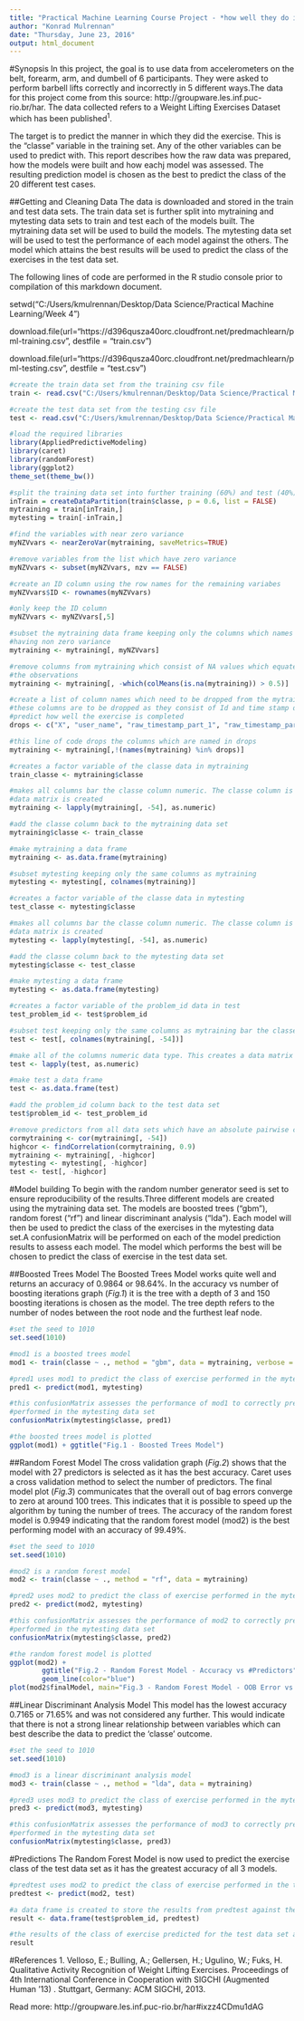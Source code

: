 ---
title: "Practical Machine Learning Course Project - *how well they do it*"
author: "Konrad Mulrennan"
date: "Thursday, June 23, 2016"
output: html_document
---

#Synopsis
In this project, the goal is to use data from accelerometers on the belt, forearm, arm, and dumbell of 6 participants. They were asked to perform barbell lifts correctly and incorrectly in 5 different ways.The data for this project come from this source: http://groupware.les.inf.puc-rio.br/har. The data collected refers to a Weight Lifting Exercises Dataset which has been published^1^.

The target is to predict the manner in which they did the exercise. This is the "classe" variable in the training set. Any of the other variables can be used to predict with. This report describes how the raw data was prepared, how the models were built and how eachj model was assessed. The resulting prediction model is chosen as the best to predict the class of the 20 different test cases.


##Getting and Cleaning Data
The data is downloaded and stored in the train and test data sets. The train data set is further split into mytraining and mytesting data sets to train and test each of the models built. The mytraining data set will be used to build the models. The mytesting data set will be used to test the performance of each model against the others. The model which attains the best results will be used to predict the class of the exercises in the test data set. 

The following lines of code are performed in the R studio console prior to compilation of this markdown document.


setwd("C:/Users/kmulrennan/Desktop/Data Science/Practical Machine Learning/Week 4")

download.file(url="https://d396qusza40orc.cloudfront.net/predmachlearn/pml-training.csv", 
        destfile = "train.csv")

download.file(url="https://d396qusza40orc.cloudfront.net/predmachlearn/pml-testing.csv", 
        destfile = "test.csv")
        
        
```{r, warning=FALSE, message=FALSE}
#create the train data set from the training csv file
train <- read.csv("C:/Users/kmulrennan/Desktop/Data Science/Practical Machine Learning/Week 4/train.csv")

#create the test data set from the testing csv file
test <- read.csv("C:/Users/kmulrennan/Desktop/Data Science/Practical Machine Learning/Week 4/test.csv")

#load the required libraries
library(AppliedPredictiveModeling)
library(caret)
library(randomForest)
library(ggplot2)
theme_set(theme_bw())

#split the training data set into further training (60%) and test (40%) sets 
inTrain = createDataPartition(train$classe, p = 0.6, list = FALSE)
mytraining = train[inTrain,]
mytesting = train[-inTrain,]

#find the variables with near zero variance
myNZVvars <- nearZeroVar(mytraining, saveMetrics=TRUE)

#remove variables from the list which have zero variance
myNZVvars <- subset(myNZVvars, nzv == FALSE)

#create an ID column using the row names for the remaining variabes
myNZVvars$ID <- rownames(myNZVvars)

#only keep the ID column
myNZVvars <- myNZVvars[,5]

#subset the mytraining data frame keeping only the columns which names match those identified with 
#having non zero variance
mytraining <- mytraining[, myNZVvars]

#remove columns from mytraining which consist of NA values which equate to greater than 50% of 
#the observations
mytraining <- mytraining[, -which(colMeans(is.na(mytraining)) > 0.5)]

#create a list of column names which need to be dropped from the mytraining data frame
#these columns are to be dropped as they consist of Id and time stamp data which are not needed to 
#predict how well the exercise is completed
drops <- c("X", "user_name", "raw_timestamp_part_1", "raw_timestamp_part_2", "cvtd_timestamp")

#this line of code drops the columns which are named in drops
mytraining <- mytraining[,!(names(mytraining) %in% drops)]

#creates a factor variable of the classe data in mytraining 
train_classe <- mytraining$classe

#makes all columns bar the classe column numeric. The classe column is dropped from the data frame. A 
#data matrix is created
mytraining <- lapply(mytraining[, -54], as.numeric)

#add the classe column back to the mytraining data set
mytraining$classe <- train_classe

#make mytraining a data frame
mytraining <- as.data.frame(mytraining)

#subset mytesting keeping only the same columns as mytraining
mytesting <- mytesting[, colnames(mytraining)]

#creates a factor variable of the classe data in mytesting
test_classe <- mytesting$classe

#makes all columns bar the classe column numeric. The classe column is dropped from the data frame. A 
#data matrix is created
mytesting <- lapply(mytesting[, -54], as.numeric)

#add the classe column back to the mytesting data set
mytesting$classe <- test_classe

#make mytesting a data frame
mytesting <- as.data.frame(mytesting)

#creates a factor variable of the problem_id data in test
test_problem_id <- test$problem_id

#subset test keeping only the same columns as mytraining bar the classe column
test <- test[, colnames(mytraining[, -54])]

#make all of the columns numeric data type. This creates a data matrix
test <- lapply(test, as.numeric)

#make test a data frame
test <- as.data.frame(test)

#add the problem_id column back to the test data set
test$problem_id <- test_problem_id

#remove predictors from all data sets which have an absolute pairwise correlation > 0.9
cormytraining <- cor(mytraining[, -54])
highcor <- findCorrelation(cormytraining, 0.9)
mytraining <- mytraining[, -highcor]
mytesting <- mytesting[, -highcor]
test <- test[, -highcor]
```


#Model building
To begin with the random number generator seed is set to ensure reproducibility of the results.Three different models are created using the mytraining data set. The models are boosted trees ("gbm"), random forest ("rf") and linear discriminant analysis ("lda"). Each model will then be used to predict the class of the exercises in the mytesting data set.A confusionMatrix will be performed on each of the model prediction results to assess each model. The model which performs the best will be chosen to predict the class of exercise in the test data set.


##Boosted Trees Model
The Boosted Trees Model works quite well and returns an accuracy of 0.9864 or 98.64%. In the accuracy vs number of boosting iterations graph (*Fig.1*) it is the tree with a depth of 3 and 150 boosting iterations is chosen as the model. The tree depth refers to the number of nodes between the root node and the furthest leaf node.  
```{r, warning=FALSE, message=FALSE}
#set the seed to 1010
set.seed(1010)

#mod1 is a boosted trees model
mod1 <- train(classe ~ ., method = "gbm", data = mytraining, verbose = FALSE)

#pred1 uses mod1 to predict the class of exercise performed in the mytesting data set
pred1 <- predict(mod1, mytesting)

#this confusionMatrix assesses the performance of mod1 to correctly predict the class of exercise 
#performed in the mytesting data set
confusionMatrix(mytesting$classe, pred1)

#the boosted trees model is plotted
ggplot(mod1) + ggtitle("Fig.1 - Boosted Trees Model")

```

##Random Forest Model
The cross validation graph (*Fig.2*) shows that the model with 27 predictors is selected as it has the best accuracy. Caret uses a cross validation method to select the number of predictors. The final model plot (*Fig.3*) communicates that the overall out of bag errors converge to zero at around 100 trees. This indicates that it is possible to speed up the algorithm by tuning the number of trees. The accuracy of the random forest model is 0.9949 indicating that the random forest model (mod2) is the best performing model with an accuracy of 99.49%. 
```{r, warning=FALSE, message=FALSE}
#set the seed to 1010
set.seed(1010)

#mod2 is a random forest model
mod2 <- train(classe ~ ., method = "rf", data = mytraining)

#pred2 uses mod2 to predict the class of exercise performed in the mytesting data set
pred2 <- predict(mod2, mytesting)

#this confusionMatrix assesses the performance of mod2 to correctly predict the class of exercise 
#performed in the mytesting data set
confusionMatrix(mytesting$classe, pred2)

#the random forest model is plotted
ggplot(mod2) + 
        ggtitle("Fig.2 - Random Forest Model - Accuracy vs #Predictors") +
        geom_line(color="blue")
plot(mod2$finalModel, main="Fig.3 - Random Forest Model - OOB Error vs #Trees")


```


##Linear Discriminant Analysis Model
This model has the lowest accuracy 0.7165 or 71.65% and was not considered any further. This would indicate that there is not a strong linear relationship between variables which can best describe the data to predict the 'classe' outcome.
```{r, warning=FALSE, message=FALSE}
#set the seed to 1010
set.seed(1010)

#mod3 is a linear discriminant analysis model
mod3 <- train(classe ~ ., method = "lda", data = mytraining)

#pred3 uses mod3 to predict the class of exercise performed in the mytesting data set
pred3 <- predict(mod3, mytesting)

#this confusionMatrix assesses the performance of mod3 to correctly predict the class of exercise 
#performed in the mytesting data set
confusionMatrix(mytesting$classe, pred3)

```

#Predictions
The Random Forest Model is now used to predict the exercise class of the test data set as it has the greatest accuracy of all 3 models.

```{r}
#predtest uses mod2 to predict the class of exercise performed in the test data set
predtest <- predict(mod2, test)

#a data frame is created to store the results from predtest against the problem_id
result <- data.frame(test$problem_id, predtest)

#the results of the class of exercise predicted for the test data set are printed
result


```





#References
1. Velloso, E.; Bulling, A.; Gellersen, H.; Ugulino, W.; Fuks, H. Qualitative Activity Recognition of Weight Lifting Exercises. Proceedings of 4th International Conference in Cooperation with SIGCHI (Augmented Human '13) . Stuttgart, Germany: ACM SIGCHI, 2013.

Read more: http://groupware.les.inf.puc-rio.br/har#ixzz4CDmu1dAG